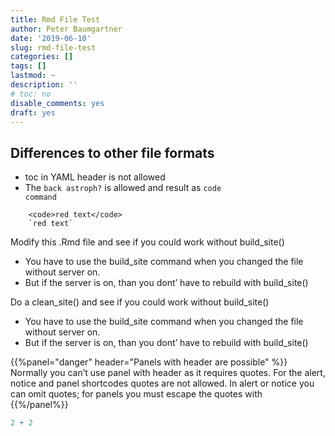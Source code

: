 ```yaml
---
title: Rmd File Test
author: Peter Baumgartner
date: '2019-06-10'
slug: rmd-file-test
categories: []
tags: []
lastmod: ~
description: ''
# toc: no
disable_comments: yes
draft: yes
---
```


## Differences to other file formats


+ toc in YAML header is not allowed
+ The `back astroph?` is allowed and result as  <code>code command</code>


```
    <code>red text</code>
    `red text`
```

Modify this .Rmd file and see if you could work without build_site()

* You have to use the build_site command when you changed the file without server on.
* But if the server is on, than you dont' have to rebuild with build_site()

Do a clean_site() and see if you could work without build_site()

* You have to use the build_site command when you changed the file without server on.
* But if the server is on, than you dont' have to rebuild with build_site()

{{%panel=\"danger\" header=\"Panels with header are possible\" %}}
Normally you can't use panel with header as it requires quotes. For the alert, notice and panel shortcodes quotes are not allowed. In alert or notice you can omit quotes; for panels you must escape the quotes with \
{{%/panel%}}



```r
2 + 2
```

